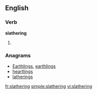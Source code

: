 ==English==

===Verb===
'''slathering'''

# {{present participle of|slather}}

===Anagrams===
* [[Earthlings#English|Earthlings]], [[earthlings#English|earthlings]]
* [[heartlings#English|heartlings]]
* [[latherings#English|latherings]]

[[fr:slathering]]
[[simple:slathering]]
[[vi:slathering]]